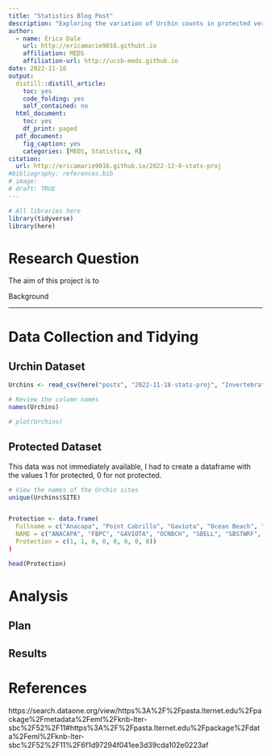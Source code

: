 ```yaml
---
title: "Statistics Blog Post"
description: "Exploring the variation of Urchin counts in protected versus developed piers in Southern California."
author:
  - name: Erica Dale
    url: http://ericamarie9016.githubt.io
    affiliation: MEDS
    affiliation-url: http://ucsb-meds.github.io
date: 2022-11-18
output:
  distill::distill_article:
    toc: yes
    code_folding: yes
    self_contained: no
  html_document:
    toc: yes
    df_print: paged
  pdf_document:
    fig_caption: yes
    categories: [MEDS, Statistics, R]
citation: 
  url: http://ericamarie9016.github.io/2022-12-9-stats-proj
#bibliography: references.bib
# image: 
# draft: TRUE
---
```


```r
# All libraries here
library(tidyverse)
library(here)

```

# Research Question

The aim of this project is to

Background

------------------------------------------------------------------------

# Data Collection and Tidying

## Urchin Dataset

```r
Urchins <- read_csv(here("posts", "2022-11-18-stats-proj", "Invertebrate_Settlement_All_Years_20220722.csv"))

# Review the column names
names(Urchins)

# plot(Urchins)

```

## Protected Dataset

This data was not immediately available, I had to create a dataframe with the values 1 for protected, 0 for not protected.

```r
# View the names of the Urchin sites
unique(Urchins$SITE)


Protection <- data.frame(
  Fullname = c("Anacapa", "Point Cabrillo", "Gaviota", "Ocean Beach", "Ellwood Pier", "Stearns Wharf", "Scripps", "Avila Beach"),
  NAME = c("ANACAPA", "FBPC", "GAVIOTA", "OCNBCH", "SBELL", "SBSTWRF", "SIO", "AVILA"),
  Protection = c(1, 1, 0, 0, 0, 0, 0, 0))
)

head(Protection)
```

# Analysis

## Plan

## Results

# References

https://search.dataone.org/view/https%3A%2F%2Fpasta.lternet.edu%2Fpackage%2Fmetadata%2Feml%2Fknb-lter-sbc%2F52%2F11#https%3A%2F%2Fpasta.lternet.edu%2Fpackage%2Fdata%2Feml%2Fknb-lter-sbc%2F52%2F11%2F6f1d97294f041ee3d39cda102e0223af
